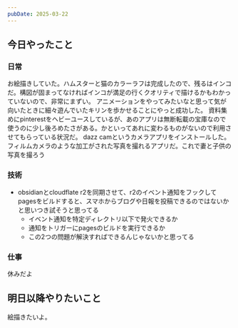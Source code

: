 ```yaml
---
pubDate: 2025-03-22
---
```



## 今日やったこと

### 日常

お絵描きしていた。ハムスターと猫のカラーラフは完成したので、残るはインコだ。構図が固まってなければインコが満足の行くクオリティで描けるかもわかっていないので、非常にまずい。
アニメーションをやってみたいなと思って気が向いたときに細々遊んでいたキリンを歩かせることにやっと成功した。
資料集めにpinterestをヘビーユースしているが、あのアプリは無断転載の宝庫なので使うのに少し後ろめたさがある。かといってあれに変わるものがないので利用させてもらっている状況だ。
dazz camというカメラアプリをインストールした。フィルムカメラのような加工がされた写真を撮れるアプリだ。これで妻と子供の写真を撮ろう

### 技術

- obsidianとcloudflate r2を同期させて、r2のイベント通知をフックしてpagesをビルドすると、スマホからブログや日報を投稿できるのではないかと思いつき試そうと思ってる
	- イベント通知を特定ディレクトリ以下で発火できるか
	- 通知をトリガーにpagesのビルドを実行できるか
	- この2つの問題が解決すればできるんじゃないかと思ってる

### 仕事

休みだよ


## 明日以降やりたいこと

絵描きたいよ。
